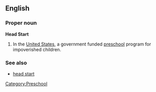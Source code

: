 ==English==
===Proper noun===
'''Head Start'''
#In the [[United States]], a government funded [[preschool]] program for impoverished children.

===See also===
*[[head start]]


[[Category:Preschool]]